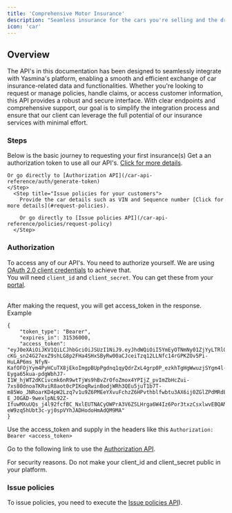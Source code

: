 ```yaml
---
title: 'Comprehensive Motor Insurance'
description: "Seamless insurance for the cars you're selling and the drivers that are buying from you."
icon: 'car'
---
```


## Overview
The API's in this documentation has been designed to seamlessly integrate with Yasmina's platform, enabling a smooth and efficient exchange of car insurance-related data and functionalities. Whether you're looking to request or manage policies, handle claims, or access customer information, this API provides a robust and secure interface. With clear endpoints and comprehensive support, our goal is to simplify the integration process and ensure that our client can leverage the full potential of our insurance services with minimal effort.

### Steps
Below is the basic journey to requesting your first insurance(s)
<Steps>
	<Step title="Authorization">
	Get a an authorization token to use all our API's. [Click for more details](#authorization). <br />

	Or go directly to [Authorization API](/car-api-reference/auth/generate-token)
	</Step>
	  <Step title="Issue policies for your customers">
      	Provide the car details such as VIN and Sequence number [Click for more details](#request-policies).

      	Or go directly to [Issue policies API](/car-api-reference/policies/request-policy)
      </Step>
</Steps>

### Authorization

To access any of our API's. You need to authorize yourself. We are using [OAuth 2.0 client credentials](https://oauth.net/2/grant-types/client-credentials/) to achieve that. <br />
You will need `client_id` and `client_secret`. You can get these from your [portal](https://portal.yasmina.ai/api-management).<br /><br />

After making the request, you will get access_token in the response. Example
```
{
    "token_type": "Bearer",
    "expires_in": 31536000,
    "access_token": "eyJ0eXAiOiJKV1QiLCJhbGciOiJSUzI1NiJ9.eyJhdWQiOiI5YmEyOTNmNy01ZjYyLTRlODItYmU5Yi1kODA0Y2M5ZDM5MmMiLCJqdGkiOiJlZWJjMWM5MWEyZThkMTVmNTYxNjZjMjkwM2Q0NTZjM2IzYWM5MTU5ZTdkODQ2YTE5NmFlYjcxMWM5OTJlMjc2MzAzNjY3MDA1MDQzM2U0OSIsImlhdCI6MTczNTkwNTE5OC40NTg5MiwibmJmIjoxNzM1OTA1MTk4LjQ1ODkyMSwiZXhwIjoxNzY3NDQxMTk4LjQ1Njk0LCJzdWIiOiIiLCJzY29wZXMiOltdfQ.Dy6df9fr4eBMLtkjnzcBjrXSg2AZLrmrBBC1NF8wmQaIOjcNffiqMiL9MqdMPj43Dxt4fj9rT1_S8dfwEpSbxNuIweNLOa7iDYpqMQ2l-cKG_sn24G27exZ9shLG8p2FHa4SHxSByRw00aCJceiTzq12LLNfc14rGPKZOv5Pi-HuLAP6ms_NfyN-KafOFOjYym4PyHCuTX8jEkoImgpBUpPgdnq1qyQdrZxL4grp0P_ezkhTgHgWwuzjSYgm4l-Eyga65kua-pdgWbhJ7-I1W_hjWT2dKCivcmk6nR9wtTjWs9hBvZrOfoZmox4YPIjZ_pvImZbHcZui-7xs80dnoaTKRviR8aot0cPIKoqRwinBodjWRh3QEu5juT1b7T-m85Wo_JNRoarKD4pW2Lzq7v1u9Z6PMEeYXvuFchzZ6HPvthblfwbtu3AX6ij0ZGlZPdMRdEiRtZf3dt8nsWdI-E_J0GAD-9wexlpNL92Z-IfuwMXuUQs_j4l92fcfBC_NxlEUTNACyOWPrA3V6ZSLHrga6W4Iz6Por3txzCsxlwvEBQAM70VyGeSqFi0wMLg2V8wVYAEpiEe2dl4RpMbUaPzRNc_KsDUYM_4DqwMTo2v2x4AAPxWmWiRn4PeAXovraN6Ll-eW9zq5hUbt3c-yj0spVYhJADHodoHmAdQM9MA"
}
```
Use the access_token and supply in the headers like this `Authorization: Bearer <access_token>`

Go to the following link to use the [Authorization API](/car-api-reference/auth/generate-token).

<Warning>For security reasons. Do not make your client_id and client_secret public in your platform.</Warning>

### Issue policies
To issue policies, you need to execute the [Issue policies API](/car-api-reference/policies/request-policy)).